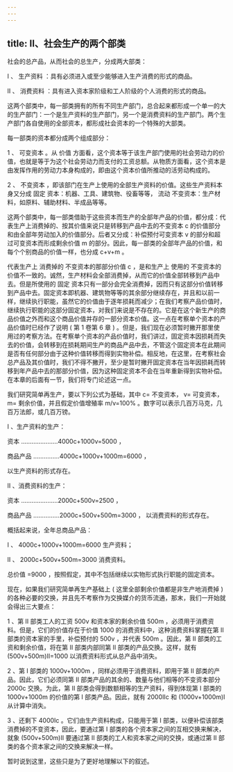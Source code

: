 ```yaml
---
---
---
```

title: II、社会生产的两个部类
---




社会的总产品，从而社会的总生产，分成两大部类：

 I 、 生产资料 ：具有必须进入或至少能够进入生产消费的形式的商品。

 II 、 消费资料 ：具有进入资本家阶级和工人阶级的个人消费的形式的商品。

这两个部类中，每一部类拥有的所有不同生产部门，总合起来都形成一个单一的大的生产部门：一个是生产资料的生产部门，另一个是消费资料的生产部门。两个生产部门各自使用的全部资本，都形成社会资本的一个特殊的大部类。

每一部类的资本都分成两个组成部分：

 1 、 可变资本 。从 价值 方面看，这个资本等于该生产部门使用的社会劳动力的价值，也就是等于为这个社会劳动力而支付的工资总额。从物质方面看，这个资本是由发挥作用的劳动力本身构成的，即由这个资本价值所推动的活劳动构成的。

 2 、 不变资本 ，即该部门在生产上使用的全部生产资料的价值。这些生产资料本身又分成 固定 资本：机器、工具、建筑物、役畜等等， 流动 不变资本：生产材料，如原料、辅助材料、半成品等等。

这两个部类中，每一部类借助于这些资本而生产的全部年产品的价值，都分成：代表生产上消费掉的、按其价值来说只是转移到产品中去的不变资本 c 的价值部分和由全部年劳动加入的价值部分。后者又分成：补偿预付可变资本 v 的部分和超过可变资本而形成剩余价值 m 的部分。因此，每一部类的全部年产品的价值，和每个个别商品的价值一样，也分成 c+v+m 。

代表生产上 消费掉的 不变资本的那部分价值 c ，是和生产上 使用的 不变资本的价值不一致的。诚然，生产材料会全部消费掉，从而它的价值全部转移到产品中去。但是所使用的 固定 资本只有一部分会完全消费掉，因而只有这部分价值转移到产品中去。固定资本即机器、建筑物等等的其余部分继续存在，并且和以前一样，继续执行职能，虽然它的价值由于逐年损耗而减少；在我们考察产品价值时，继续执行职能的这部分固定资本，对我们来说是不存在的。它是在这个新生产的商品价值之外而和这个商品价值并存的一部分资本价值。这一点在考察单个资本的产品价值时已经作了说明 ( 第 1 卷第 6 章 ) 。但是，我们现在必须暂时撇开那里使用过的考察方法。在考察单个资本的产品价值时，我们讲过，固定资本因损耗而失去的价值，会转移到在损耗期间生产的商品产品中去，不管这个固定资本在此期间是否有任何部分由于这种价值转移而得到实物补偿。相反地，在这里，在考察社会总产品及其价值时，我们不得不撇开，至少是暂时撇开固定资本在当年因损耗而转移到年产品中去的那部分价值，因为这种固定资本不会在当年重新得到实物补偿。在本章的后面有一节，我们将专门论述这一点。

我们研究简单再生产，要以下列公式为基础，其中 c= 不变资本， v= 可变资本， m= 剩余价值，并且假定价值增殖率 m/v=100% 。数字可以表示几百万马克，几百万法郎，或几百万镑。

 I 、生产资料的生产：

资本 …………………4000c+1000v=5000 ，

商品产品 ……………4000c+1000v+1000m=6000 ，

以生产资料的形式存在。

 II 、消费资料的生产：

资本 …………………2000c+500v=2500 ，

商品产品 ……………2000c+500v+500m=3000 ， 以消费资料的形式存在。

概括起来说，全年总商品产品：

 I 、 4000c+1000v+1000m=6000 生产资料；

 II 、 2000c+500v+500m=3000 消费资料。

总价值 =9000 ，按照假定，其中不包括继续以实物形式执行职能的固定资本。

现在，如果我们研究简单再生产基础上 ( 这里全部剩余价值都是非生产地消费掉 ) 的各种必要的交换，并且先不考察作为交换媒介的货币流通，那末，我们一开始就会得出三大要点：

 1 、第 II 部类工人的工资 500v 和资本家的剩余价值 500m ，必须用于消费资料。但是，它们的价值存在于价值 1000 的消费资料中，这种消费资料掌握在第 II 部类的资本家的手里，补偿预付的 500v ，并代表 500m 。因此，第 II 部类的工资和剩余价值，将在第 II 部类内部同第 II 部类的产品交换。这样，就有 (500v+500m)II=1000 以消费资料形式从总产品中消失。

 2 、第 I 部类的 1000v+1000m ，同样必须用于消费资料，即用于第 II 部类的产品。因此，它们必须同第 II 部类产品的其余的、数量与他们相等的不变资本部分 2000c 交换。为此，第 II 部类会得到数额相等的生产资料，得到体现第 I 部类的 1000v+1000m 的价值的第 I 部类产品。因此，就有 2000IIc 和 (1000v+1000m)I 从计算中消失。

 3 、还剩下 4000Ic 。它们由生产资料构成，只能用于第 I 部类，以便补偿该部类消费掉的不变资本，因此，要通过第 I 部类的各个资本家之间的互相交换来解决，就象 (500v+500m)II 要通过第 II 部类的工人和资本家之间的交换，或通过第 II 部类的各个资本家之间的交换来解决一样。

暂时说到这里，这些只是为了更好地理解以下的叙述。